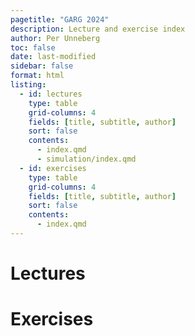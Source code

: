 ```yaml
---
pagetitle: "GARG 2024"
description: Lecture and exercise index
author: Per Unneberg
toc: false
date: last-modified
sidebar: false
format: html
listing:
  - id: lectures
    type: table
    grid-columns: 4
    fields: [title, subtitle, author]
    sort: false
    contents:
	  - index.qmd
      - simulation/index.qmd
  - id: exercises
    type: table
    grid-columns: 4
    fields: [title, subtitle, author]
    sort: false
    contents:
      - index.qmd
---
```


# Lectures

:::{#lectures}

:::

# Exercises

:::{#exercises}

:::
